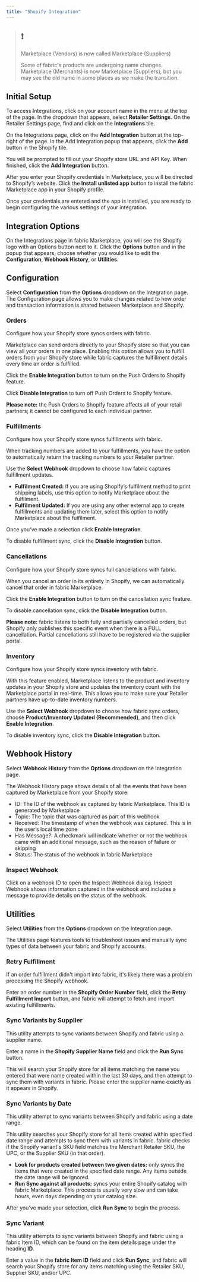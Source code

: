 ```yaml
---
title: "Shopify Integration"
---
```


> ## ❗️
> 
> Marketplace (Vendors) is now called Marketplace (Suppliers)
> 
> Some of fabric's products are undergoing name changes. Marketplace (Merchants) is now Marketplace (Suppliers), but you may see the old name in some places as we make the transition.

## Initial Setup

To access Integrations, click on your account name in the menu at the top of the page. In the dropdown that appears, select **Retailer Settings**. On the Retailer Settings page, find and click on the **Integrations** tile.

On the Integrations page, click on the **Add Integration** button at the top-right of the page. In the Add Integration popup that appears, click the **Add** button in the Shopify tile.

You will be prompted to fill out your Shopify store URL and API Key. When finished, click the **Add Integration** button.

After you enter your Shopify credentials in Marketplace, you will be directed to Shopify’s website. Click the **Install unlisted app** button to install the fabric Marketplace app in your Shopify profile.

Once your credentials are entered and the app is installed, you are ready to begin configuring the various settings of your integration.

## Integration Options

On the Integrations page in fabric Marketplace, you will see the Shopify logo with an Options button next to it. Click the **Options** button and in the popup that appears, choose whether you would like to edit the **Configuration**, **Webhook History**, or **Utilities**.

## Configuration

Select **Configuration** from the **Options** dropdown on the Integration page. The Configuration page allows you to make changes related to how order and transaction information is shared between Marketplace and Shopify.

### Orders

Configure how your Shopify store syncs orders with fabric.

Marketplace can send orders directly to your Shopify store so that you can view all your orders in one place. Enabling this option allows you to fulfill orders from your Shopify store while fabric captures the fulfillment details every time an order is fulfilled.

Click the **Enable Integration** button to turn on the Push Orders to Shopify feature.

Click **Disable Integration** to turn off Push Orders to Shopify feature.

**Please note:** the Push Orders to Shopify feature affects all of your retail partners; it cannot be configured to each individual partner.

### Fulfillments

Configure how your Shopify store syncs fulfillments with fabric.

When tracking numbers are added to your fulfillments, you have the option to automatically return the tracking numbers to your Retailer partner.

Use the **Select Webhook** dropdown to choose how fabric captures fulfillment updates.

* **Fulfilment Created:** If you are using Shopify’s fulfilment method to print shipping labels, use this option to notify Marketplace about the fulfilment.
* **Fulfilment Updated:** If you are using any other external app to create fulfillments and updating them later, select this option to notify Marketplace about the fulfilment.

Once you’ve made a selection click **Enable Integration**.

To disable fulfillment sync, click the **Disable Integration** button.

### Cancellations

Configure how your Shopify store syncs full cancellations with fabric.

When you cancel an order in its entirety in Shopify, we can automatically cancel that order in fabric Marketplace.

Click the **Enable Integration** button to turn on the cancellation sync feature.

To disable cancellation sync, click the **Disable Integration** button.

**Please note:** fabric listens to both fully and partially cancelled orders, but Shopify only publishes this specific event when there is a FULL cancellation. Partial cancellations still have to be registered via the supplier portal.

### Inventory

Configure how your Shopify store syncs inventory with fabric.

With this feature enabled, Marketplace listens to the product and inventory updates in your Shopify store and updates the inventory count with the Marketplace portal in real-time. This allows you to make sure your Retailer partners have up-to-date inventory numbers.

Use the **Select Webhook** dropdown to choose how fabric sync orders, choose **Product/Inventory Updated (Recommended)**, and then click **Enable Integration**.

To disable inventory sync, click the **Disable Integration** button.

## Webhook History

Select **Webhook History** from the **Options** dropdown on the Integration page.

The Webhook History page shows details of all the events that have been captured by Marketplace from your Shopify store:

* ID: The ID of the webhook as captured by fabric Marketplace. This ID is generated by Marketplace
* Topic: The topic that was captured as part of this webhook
* Received: The timestamp of when the webhook was captured. This is in the user’s local time zone
* Has Message?: A checkmark will indicate whether or not the webhook came with an additional message, such as the reason of failure or skipping
* Status: The status of the webhook in fabric Marketplace

### Inspect Webhook

Click on a webhook ID to open the Inspect Webhook dialog. Inspect Webhook shows information captured in the webhook and includes a message to provide details on the status of the webhook.

## Utilities

Select **Utilities** from the **Options** dropdown on the Integration page.

The Utilities page features tools to troubleshoot issues and manually sync types of data between your fabric and Shopify accounts.

### Retry Fulfillment

If an order fulfillment didn't import into fabric, it's likely there was a problem processing the Shopify webhook.

Enter an order number in the **Shopify Order Number** field, click the **Retry Fulfillment Import** button, and fabric will attempt to fetch and import existing fulfillments.

### Sync Variants by Supplier

This utility attempts to sync variants between Shopify and fabric using a supplier name.

Enter a name in the **Shopify Supplier Name** field and click the **Run Sync** button.

This will search your Shopify store for all items matching the name you entered that were name created within the last 30 days, and then attempt to sync them with variants in fabric. Please enter the supplier name exactly as it appears in Shopify.

### Sync Variants by Date

This utility attempt to sync variants between Shopify and fabric using a date range.

This utility searches your Shopify store for all items created within specified date range and attempts to sync them with variants in fabric. fabric checks if the Shopify variant's SKU field matches the Merchant Retailer SKU, the UPC, or the Supplier SKU (in that order).

* **Look for products created between two given dates:** only syncs the items that were created in the specified date range. Any items outside the date range will be ignored.
* **Run Sync against all products:** syncs your entire Shopify catalog with fabric Marketplace. This process is usually very slow and can take hours, even days depending on your catalog size.

After you’ve made your selection, click **Run Sync** to begin the process.

### Sync Variant

This utility attempts to sync variants between Shopify and fabric using a fabric Item ID, which can be found on the item details page under the heading **ID**.

Enter a value in the **fabric Item ID** field and click **Run Sync**, and fabric will search your Shopify store for any items matching using the Retailer SKU, Supplier SKU, and/or UPC.